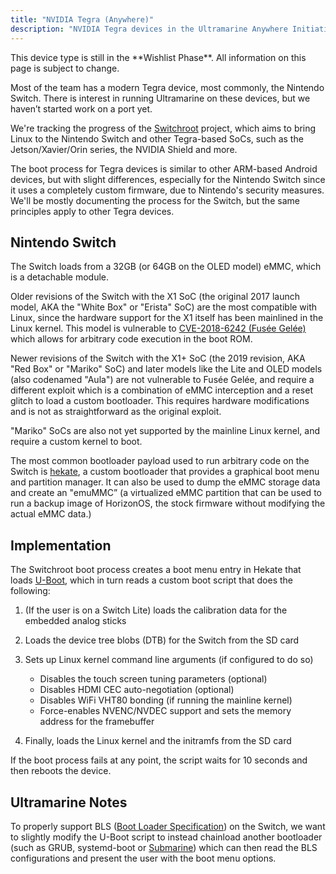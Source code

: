 ```yaml
---
title: "NVIDIA Tegra (Anywhere)"
description: "NVIDIA Tegra devices in the Ultramarine Anywhere Initiative"
---
```



<Alert type="info">
  This device type is still in the **Wishlist Phase**. All information on this
  page is subject to change.
</Alert>

Most of the team has a modern Tegra device, most commonly, the Nintendo Switch.
There is interest in running Ultramarine on these devices, but we haven’t started work on a port yet.

We're tracking the progress of the [Switchroot](https://switchroot.org/) project, which aims to bring Linux to the Nintendo Switch and
other Tegra-based SoCs, such as the Jetson/Xavier/Orin series, the NVIDIA Shield and more.

The boot process for Tegra devices is similar to other ARM-based Android devices, but with slight differences, especially
for the Nintendo Switch since it uses a completely custom firmware, due to Nintendo's security measures.
We'll be mostly documenting the process for the Switch, but the same principles apply to other Tegra devices.

## Nintendo Switch

The Switch loads from a 32GB (or 64GB on the OLED model) eMMC, which is a detachable module.

Older revisions of the Switch with the X1 SoC (the original 2017 launch model, AKA the "White Box" or "Erista" SoC)
are the most compatible with Linux, since the hardware support for the X1 itself has been mainlined in the Linux kernel.
This model is vulnerable to [CVE-2018-6242 (Fusée Gelée)](https://nvd.nist.gov/vuln/detail/cve-2018-6242) which allows for arbitrary code execution in the boot ROM.

Newer revisions of the Switch with the X1+ SoC (the 2019 revision, AKA "Red Box" or "Mariko" SoC) and later models
like the Lite and OLED models (also codenamed "Aula") are not vulnerable to Fusée Gelée, and require a different exploit which is a combination
of eMMC interception and a reset glitch to load a custom bootloader. This requires hardware modifications and is not as straightforward as the original exploit.

"Mariko" SoCs are also not yet supported by the mainline Linux kernel, and require a custom kernel to boot.

The most common bootloader payload used to run arbitrary code on the Switch is [hekate](https://github.com/ctcaer/hekate),
a custom bootloader that provides a graphical boot menu and partition manager. It can also be used to dump the eMMC storage data and
create an "emuMMC” (a virtualized eMMC partition that can be used to run a backup image of HorizonOS, the stock firmware
without modifying the actual eMMC data.)

## Implementation

The Switchroot boot process creates a boot menu entry in Hekate that loads [U-Boot], which in turn reads a custom boot script that does the following:

1. (If the user is on a Switch Lite) loads the calibration data for the embedded analog sticks
2. Loads the device tree blobs (DTB) for the Switch from the SD card
3. Sets up Linux kernel command line arguments (if configured to do so)
    - Disables the touch screen tuning parameters (optional)
    - Disables HDMI CEC auto-negotiation (optional)
    - Disables WiFi VHT80 bonding (if running the mainline kernel)
    - Force-enables NVENC/NVDEC support and sets the memory address for the framebuffer

4. Finally, loads the Linux kernel and the initramfs from the SD card

If the boot process fails at any point, the script waits for 10 seconds and then reboots the device.

## Ultramarine Notes

To properly support BLS ([Boot Loader Specification]) on the Switch, we want to slightly modify the U-Boot script to instead
chainload another bootloader (such as GRUB, systemd-boot or [Submarine]) which can then read the BLS configurations and present
the user with the boot menu options.

[Horizon OS]: https://en.wikipedia.org/wiki/Nintendo_Switch_system_software
[U-Boot]: https://en.wikipedia.org/wiki/Das_U-Boot
[Submarine]: https://github.com/FyraLabs/submarine
[Boot Loader Specification]: https://uapi-group.org/specifications/specs/boot_loader_specification/